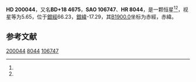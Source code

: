 {{Starbox begin
| name = HD 200044
}}
{{Starbox observe
| epoch = [[J2000.0|J2000.0]]
| constell = {{星座名待查}}<ref name=SIMBAD>{{cite web
 | url=http://simbad.u-strasbg.fr/simbad/sim-id?Ident=HR+8044
 | title =Pulsating variable Star
 | publisher=Centre de Données astronomiques de Strasbourg
 | work=SIMBAD
 | accessdate=2012-07-13}}</ref><ref name=DATA>{{cite web
 | url=http://vizier.u-strasbg.fr/viz-bin/VizieR-5?-out.add=.&-source=5050&-corr=PK=HR&-out.max=9999&HR=8044
 | title=VizieR Detailed Page
 | accessdate=2012-07-13
 | archive-date=2016-03-05
 | archive-url=https://web.archive.org/web/20160305032138/http://vizier.u-strasbg.fr/viz-bin/VizieR-5?-out.add=.&-source=5050&-corr=PK=HR&-out.max=9999&HR=8044
 | dead-url=no
 }}</ref>
| 星官 = 
| ra = {{RA|21|0|27.7}}<ref name=SIMBAD /><ref name=DATA />
| dec = {{DEC|+19|19|46}}<ref name=SIMBAD /><ref name=DATA />
| appmag_v = 5.65<ref name=SIMBAD /><ref name=DATA />
}}
{{Starbox character
| class = M3IIIab<ref name=SIMBAD /><ref name=DATA />
| b-v = 1.61<ref name=SIMBAD /><ref name=DATA />
| u-b = <ref name=SIMBAD /><ref name=DATA />
| r-i = <ref name=SIMBAD /><ref name=DATA />
| variable = 
}}
{{Starbox astrometry
| radial_v = 
| prop_mo_ra = -15
| parallax = 0.01
| p_error = 
}}
{{Starbox catalog
| names =BD+18 4675，[[SAO星表|SAO]] 106747，[[HD星表|HD]] 200044，[[HR星表|HR]] 8044}}
{{Starbox reference |Simbad=HR+8044}}
{{Starbox end}}

'''HD 200044'''，又名'''BD+18 4675'''，'''SAO 106747'''、'''HR 8044'''，是一颗恒星<ref name=SIMBAD /><ref name=DATA />，视星等为5.65，位于[[銀道座標系|銀經]]66.23，[[銀道座標系|銀緯]]-17.29，其[[B1900.0|B1900.0]]坐标为赤經{{RA|20|55|53.4}}，赤緯{{DEC|+18|-17.29|26}}。

== 参考文献 ==
{{reflist}}

{{star-stub}}

[[Category:HD和HDE天體|200044]]
[[Category:HR天體|8044]]
[[Category:SAO天體|106747]]